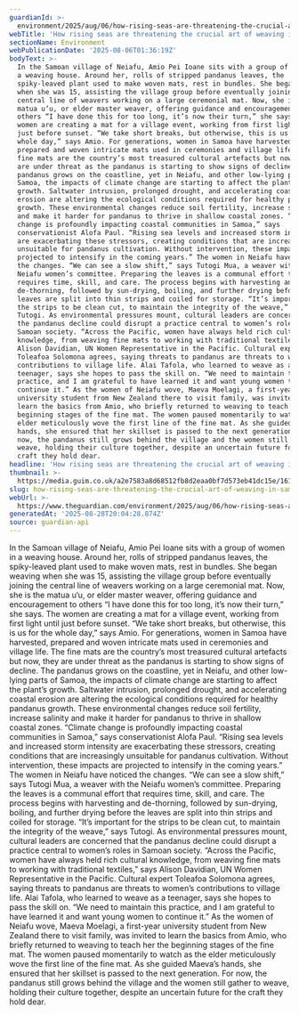 ```yaml
---
guardianId: >-
  environment/2025/aug/06/how-rising-seas-are-threatening-the-crucial-art-of-weaving-in-samoa
webTitle: 'How rising seas are threatening the crucial art of weaving in Samoa '
sectionName: Environment
webPublicationDate: '2025-08-06T01:36:19Z'
bodyText: >-
  In the Samoan village of Neiafu, Amio Pei Ioane sits with a group of women in
  a weaving house. Around her, rolls of stripped pandanus leaves, the
  spiky-leaved plant used to make woven mats, rest in bundles. She began weaving
  when she was 15, assisting the village group before eventually joining the
  central line of weavers working on a large ceremonial mat. Now, she is the
  matua u‘u, or elder master weaver, offering guidance and encouragement to
  others “I have done this for too long, it’s now their turn,” she says. The
  women are creating a mat for a village event, working from first light until
  just before sunset. “We take short breaks, but otherwise, this is us for the
  whole day,” says Amio. For generations, women in Samoa have harvested,
  prepared and woven intricate mats used in ceremonies and village life. The
  fine mats are the country’s most treasured cultural artefacts but now, they
  are under threat as the pandanus is starting to show signs of decline. The
  pandanus grows on the coastline, yet in Neiafu, and other low-lying parts of
  Samoa, the impacts of climate change are starting to affect the plant’s
  growth. Saltwater intrusion, prolonged drought, and accelerating coastal
  erosion are altering the ecological conditions required for healthy pandanus
  growth. These environmental changes reduce soil fertility, increase salinity
  and make it harder for pandanus to thrive in shallow coastal zones. “Climate
  change is profoundly impacting coastal communities in Samoa,” says
  conservationist Alofa Paul. “Rising sea levels and increased storm intensity
  are exacerbating these stressors, creating conditions that are increasingly
  unsuitable for pandanus cultivation. Without intervention, these impacts are
  projected to intensify in the coming years.” The women in Neiafu have noticed
  the changes. “We can see a slow shift,” says Tutogi Mua, a weaver with the
  Neiafu women’s committee. Preparing the leaves is a communal effort that
  requires time, skill, and care. The process begins with harvesting and
  de-thorning, followed by sun-drying, boiling, and further drying before the
  leaves are split into thin strips and coiled for storage. “It’s important for
  the strips to be clean cut, to maintain the integrity of the weave,” says
  Tutogi. As environmental pressures mount, cultural leaders are concerned that
  the pandanus decline could disrupt a practice central to women’s roles in
  Samoan society. “Across the Pacific, women have always held rich cultural
  knowledge, from weaving fine mats to working with traditional textiles,” says
  Alison Davidian, UN Women Representative in the Pacific. Cultural expert
  Toleafoa Solomona agrees, saying threats to pandanus are threats to women’s
  contributions to village life. Alai Tafola, who learned to weave as a
  teenager, says she hopes to pass the skill on. “We need to maintain this
  practice, and I am grateful to have learned it and want young women to
  continue it.” As the women of Neiafu wove, Maeva Moelagi, a first-year
  university student from New Zealand there to visit family, was invited to
  learn the basics from Amio, who briefly returned to weaving to teach her the
  beginning stages of the fine mat. The women paused momentarily to watch as the
  elder meticulously wove the first line of the fine mat. As she guided Maeva’s
  hands, she ensured that her skillset is passed to the next generation. For
  now, the pandanus still grows behind the village and the women still gather to
  weave, holding their culture together, despite an uncertain future for the
  craft they hold dear.
headline: 'How rising seas are threatening the crucial art of weaving in Samoa '
thumbnail: >-
  https://media.guim.co.uk/a2e7583a8d68512fb8d2eaa0bf7d573eb41dc15e/161_0_2307_1846/500.jpg
slug: how-rising-seas-are-threatening-the-crucial-art-of-weaving-in-samoa
webUrl: >-
  https://www.theguardian.com/environment/2025/aug/06/how-rising-seas-are-threatening-the-crucial-art-of-weaving-in-samoa
generatedAt: '2025-08-28T20:04:28.874Z'
source: guardian-api
---
```

In the Samoan village of Neiafu, Amio Pei Ioane sits with a group of women in a weaving house. Around her, rolls of stripped pandanus leaves, the spiky-leaved plant used to make woven mats, rest in bundles. She began weaving when she was 15, assisting the village group before eventually joining the central line of weavers working on a large ceremonial mat. Now, she is the matua u‘u, or elder master weaver, offering guidance and encouragement to others “I have done this for too long, it’s now their turn,” she says. The women are creating a mat for a village event, working from first light until just before sunset. “We take short breaks, but otherwise, this is us for the whole day,” says Amio. For generations, women in Samoa have harvested, prepared and woven intricate mats used in ceremonies and village life. The fine mats are the country’s most treasured cultural artefacts but now, they are under threat as the pandanus is starting to show signs of decline. The pandanus grows on the coastline, yet in Neiafu, and other low-lying parts of Samoa, the impacts of climate change are starting to affect the plant’s growth. Saltwater intrusion, prolonged drought, and accelerating coastal erosion are altering the ecological conditions required for healthy pandanus growth. These environmental changes reduce soil fertility, increase salinity and make it harder for pandanus to thrive in shallow coastal zones. “Climate change is profoundly impacting coastal communities in Samoa,” says conservationist Alofa Paul. “Rising sea levels and increased storm intensity are exacerbating these stressors, creating conditions that are increasingly unsuitable for pandanus cultivation. Without intervention, these impacts are projected to intensify in the coming years.” The women in Neiafu have noticed the changes. “We can see a slow shift,” says Tutogi Mua, a weaver with the Neiafu women’s committee. Preparing the leaves is a communal effort that requires time, skill, and care. The process begins with harvesting and de-thorning, followed by sun-drying, boiling, and further drying before the leaves are split into thin strips and coiled for storage. “It’s important for the strips to be clean cut, to maintain the integrity of the weave,” says Tutogi. As environmental pressures mount, cultural leaders are concerned that the pandanus decline could disrupt a practice central to women’s roles in Samoan society. “Across the Pacific, women have always held rich cultural knowledge, from weaving fine mats to working with traditional textiles,” says Alison Davidian, UN Women Representative in the Pacific. Cultural expert Toleafoa Solomona agrees, saying threats to pandanus are threats to women’s contributions to village life. Alai Tafola, who learned to weave as a teenager, says she hopes to pass the skill on. “We need to maintain this practice, and I am grateful to have learned it and want young women to continue it.” As the women of Neiafu wove, Maeva Moelagi, a first-year university student from New Zealand there to visit family, was invited to learn the basics from Amio, who briefly returned to weaving to teach her the beginning stages of the fine mat. The women paused momentarily to watch as the elder meticulously wove the first line of the fine mat. As she guided Maeva’s hands, she ensured that her skillset is passed to the next generation. For now, the pandanus still grows behind the village and the women still gather to weave, holding their culture together, despite an uncertain future for the craft they hold dear.
